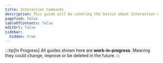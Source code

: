 ```yaml
---
title: Interaction Commands
description: This guide will be covering the basics about Interaction Commands and their functionality. As well as everything else you might need to know.
pagefind: false
tableOfContents: false
editUrl: false
sidebar:
  hidden: true
---
```



:::tip[In Progress]
All guides shown here are **work-in-progress**. Meaning they could change, improve or be deleted in the future.
:::

<LinkCard
  title="Getting Started with Application Commands"
  description="Learn how to use, create and modify application commands."
  href="/guides/application-cmds/interaction-commands"
/>

<LinkCard
  title="Get started with Sub Commands"
  href="/guides/application-cmds/sub-commands"
/>
<LinkCard
  title="Learn to create Sub Command Groups"
  href="/guides/application-cmds/sub-command-groups"
/>

<LinkCard
  title="Get started with autoCompleteResponse"
  description="Learn how to use and create autoCompleteRespond options."
  href="/guides/application-cmds/auto-complete-respond"
/>
